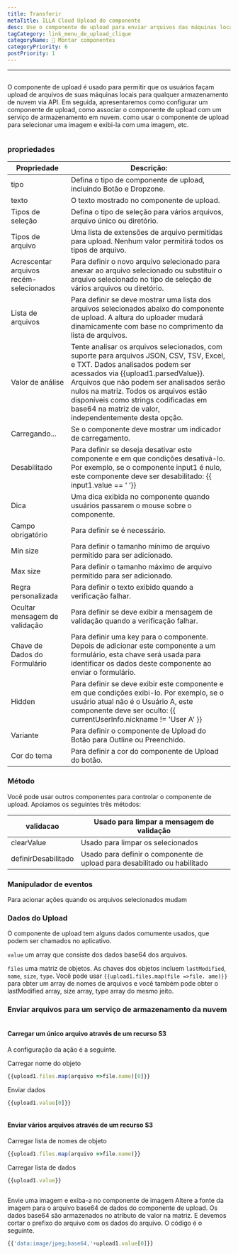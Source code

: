 ```yaml
---
title: Transferir
metaTitle: ILLA Cloud Upload do componente
desc: Use o componente de upload para enviar arquivos das máquinas locais para qualquer armazenamento em nuvem
tagCategory: link_menu_de_upload_clique
categoryName: 🧬 Montar componentes
categoryPriority: 6
postPriority: 1
---
```


* * *

## <h2 hidden>Carregar</h2>

O componente de upload é usado para permitir que os usuários façam upload de arquivos de suas máquinas locais para qualquer armazenamento de nuvem via API. Em seguida, apresentaremos como configurar um componente de upload, como associar o componente de upload com um serviço de armazenamento em nuvem. como usar o componente de upload para selecionar uma imagem e exibi-la com uma imagem, etc.

<img src='https://cdn.illacloud.com/official-website/img/docs/upload1.png' alt="" />

### propriedades

| Propriedade                             | Descrição:                                                                                                                                                                                                                                                                                                                                                |
| --------------------------------------- | --------------------------------------------------------------------------------------------------------------------------------------------------------------------------------------------------------------------------------------------------------------------------------------------------------------------------------------------------------- |
| tipo                                    | Defina o tipo de componente de upload, incluindo Botão e Dropzone.                                                                                                                                                                                                                                                                                        |
| texto                                   | O texto mostrado no componente de upload.                                                                                                                                                                                                                                                                                                                 |
| Tipos de seleção                        | Defina o tipo de seleção para vários arquivos, arquivo único ou diretório.                                                                                                                                                                                                                                                                                |
| Tipos de arquivo                        | Uma lista de extensões de arquivo permitidas para upload. Nenhum valor permitirá todos os tipos de arquivo.                                                                                                                                                                                                                                               |
| Acrescentar arquivos recém-selecionados | Para definir o novo arquivo selecionado para anexar ao arquivo selecionado ou substituir o arquivo selecionado no tipo de seleção de vários arquivos ou diretório.                                                                                                                                                                                        |
| Lista de arquivos                       | Para definir se deve mostrar uma lista dos arquivos selecionados abaixo do componente de upload. A altura do uploader mudará dinamicamente com base no comprimento da lista de arquivos.                                                                                                                                                                  |
| Valor de análise                        | Tente analisar os arquivos selecionados, com suporte para arquivos JSON, CSV, TSV, Excel, e TXT. Dados analisados podem ser acessados via {{upload1.parsedValue}}. Arquivos que não podem ser analisados serão nulos na matriz. Todos os arquivos estão disponíveis como strings codificadas em base64 na matriz de valor, independentemente desta opção. |
| Carregando...                           | Se o componente deve mostrar um indicador de carregamento.                                                                                                                                                                                                                                                                                                |
| Desabilitado                            | Para definir se deseja desativar este componente e em que condições desativá-lo. Por exemplo, se o componente input1 é nulo, este componente deve ser desabilitado: {{ input1.value == ‘ ’}}                                                                                                                                                              |
| Dica                                    | Uma dica exibida no componente quando usuários passarem o mouse sobre o componente.                                                                                                                                                                                                                                                                       |
| Campo obrigatório                       | Para definir se é necessário.                                                                                                                                                                                                                                                                                                                             |
| Min size                                | Para definir o tamanho mínimo de arquivo permitido para ser adicionado.                                                                                                                                                                                                                                                                                   |
| Max size                                | Para definir o tamanho máximo de arquivo permitido para ser adicionado.                                                                                                                                                                                                                                                                                   |
| Regra personalizada                     | Para definir o texto exibido quando a verificação falhar.                                                                                                                                                                                                                                                                                                 |
| Ocultar mensagem de validação           | Para definir se deve exibir a mensagem de validação quando a verificação falhar.                                                                                                                                                                                                                                                                          |
| Chave de Dados do Formulário            | Para definir uma key para o componente. Depois de adicionar este componente a um formulário, esta chave será usada para identificar os dados deste componente ao enviar o formulário.                                                                                                                                                                     |
| Hidden                                  | Para definir se deve exibir este componente e em que condições exibi-lo. Por exemplo, se o usuário atual não é o Usuário A, este componente deve ser oculto: {{ currentUserInfo.nickname != 'User A' }}                                                                                                                                                   |
| Variante                                | Para definir o componente de Upload do Botão para Outline ou Preenchido.                                                                                                                                                                                                                                                                                  |
| Cor do tema                             | Para definir a cor do componente de Upload do botão.                                                                                                                                                                                                                                                                                                      |

### Método

Você pode usar outros componentes para controlar o componente de upload. Apoiamos os seguintes três métodos:

| validacao           | Usado para limpar a mensagem de validação                                 |
| ------------------- | ------------------------------------------------------------------------- |
| clearValue          | Usado para limpar os selecionados                                         |
| definirDesabilitado | Usado para definir o componente de upload para desabilitado ou habilitado |

### Manipulador de eventos

Para acionar ações quando os arquivos selecionados mudam

### Dados do Upload

O componente de upload tem alguns dados comumente usados, que podem ser chamados no aplicativo.

`value` um array que consiste dos dados base64 dos arquivos. 

`files` uma matriz de objetos. As chaves dos objetos incluem `lastModified`, `name`, `size`, `type`. Você pode usar `{{upload1.files.map(file =>file. ame)}}` para obter um array de nomes de arquivos e você também pode obter o lastModified array, size array, type array do mesmo jeito. 

### Enviar arquivos para um serviço de armazenamento da nuvem

<img src='https://cdn.illacloud.com/official-website/img/docs/upload2.gif' alt="" />

#### Carregar um único arquivo através de um recurso S3

A configuração da ação é a seguinte. 

Carregar nome do objeto

```jsx
{{upload1.files.map(arquivo =>file.name)[0]}}
```

Enviar dados

```jsx
{{upload1.value[0]}}
```

<img src='https://cdn.illacloud.com/official-website/img/docs/upload3.png' alt="" />

#### Enviar vários arquivos através de um recurso S3

Carregar lista de nomes de objeto

```jsx
{{upload1.files.map(arquivo =>file.name)}}
```

Carregar lista de dados

```jsx
{{upload1.value}}
```

<img src='https://cdn.illacloud.com/official-website/img/docs/upload4.png' alt="" />

Envie uma imagem e exiba-a no componente de imagem
Altere a fonte da imagem para o arquivo base64 de dados do componente de upload. Os dados base64 são armazenados no atributo de valor na matriz. E devemos cortar o prefixo do arquivo com os dados do arquivo. O código é o seguinte. 

```jsx
{{'data:image/jpeg;base64,'+upload1.value[0]}}
```

<img src='https://cdn.illacloud.com/official-website/img/docs/upload5.gif' alt="" />
